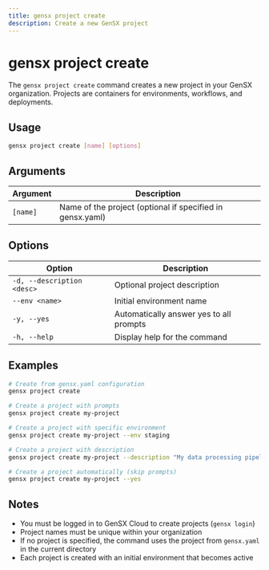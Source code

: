 ```yaml
---
title: gensx project create
description: Create a new GenSX project
---
```


# gensx project create

The `gensx project create` command creates a new project in your GenSX organization. Projects are containers for environments, workflows, and deployments.

## Usage

```bash
gensx project create [name] [options]
```

## Arguments

| Argument | Description                                               |
| -------- | --------------------------------------------------------- |
| `[name]` | Name of the project (optional if specified in gensx.yaml) |

## Options

| Option                     | Description                             |
| -------------------------- | --------------------------------------- |
| `-d, --description <desc>` | Optional project description            |
| `--env <name>`             | Initial environment name                |
| `-y, --yes`                | Automatically answer yes to all prompts |
| `-h, --help`               | Display help for the command            |

## Examples

```bash
# Create from gensx.yaml configuration
gensx project create

# Create a project with prompts
gensx project create my-project

# Create a project with specific environment
gensx project create my-project --env staging

# Create a project with description
gensx project create my-project --description "My data processing pipeline"

# Create a project automatically (skip prompts)
gensx project create my-project --yes
```

## Notes

- You must be logged in to GenSX Cloud to create projects (`gensx login`)
- Project names must be unique within your organization
- If no project is specified, the command uses the project from `gensx.yaml` in the current directory
- Each project is created with an initial environment that becomes active
